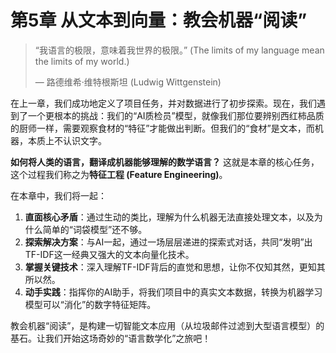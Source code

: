 # 第5章 从文本到向量：教会机器“阅读” {#sec-text-to-vectors}

> “我语言的极限，意味着我世界的极限。” (The limits of my language mean the limits of my world.)
>
> --- 路德维希·维特根斯坦 (Ludwig Wittgenstein)

在上一章，我们成功地定义了项目任务，并对数据进行了初步探索。现在，我们遇到了一个更根本的挑战：我们的“AI质检员”模型，就像我们那位要辨别西红柿品质的厨师一样，需要观察食材的“特征”才能做出判断。但我们的“食材”是文本，而机器，本质上不认识文字。

**如何将人类的语言，翻译成机器能够理解的数学语言？** 这就是本章的核心任务，这个过程我们称之为**特征工程 (Feature Engineering)**。

在本章中，我们将一起：

1.  **直面核心矛盾**：通过生动的类比，理解为什么机器无法直接处理文本，以及为什么简单的“词袋模型”还不够。
2.  **探索解决方案**：与AI一起，通过一场层层递进的探索式对话，共同“发明”出TF-IDF这一经典又强大的文本向量化技术。
3.  **掌握关键技术**：深入理解TF-IDF背后的直觉和思想，让你不仅知其然，更知其所以然。
4.  **动手实践**：指挥你的AI助手，将我们项目中的真实文本数据，转换为机器学习模型可以“消化”的数字特征矩阵。

教会机器“阅读”，是构建一切智能文本应用（从垃圾邮件过滤到大型语言模型）的基石。让我们开始这场奇妙的“语言数学化”之旅吧！ 